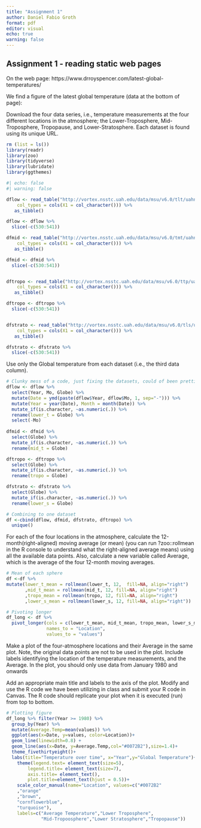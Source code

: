 ```yaml
---
title: "Assignment 1"
author: Daniel Fabio Groth
format: pdf
editor: visual
echo: true
warning: false
---
```


## Assignment 1 - reading static web pages

On the web page: https://www.drroyspencer.com/latest-global-temperatures/

We find a figure of the latest global temperature (data at the bottom of page):

Download the four data series, i.e., temperature measurements at the four different locations in the atmosphere; the Lower-Troposphere, Mid-Troposphere, Tropopause, and Lower-Stratosphere. Each dataset is found using its unique URL.

```r
rm (list = ls())
library(readr)
library(zoo)
library(tidyverse)
library(lubridate)
library(ggthemes)
```

```r
#| echo: false
#| warning: false

dflow <- read_table("http://vortex.nsstc.uah.edu/data/msu/v6.0/tlt/uahncdc_lt_6.0.txt", 
    col_types = cols(X1 = col_character())) %>%
   as_tibble()

dflow <- dflow %>%
  slice(-c(530:541))

dfmid <- read_table("http://vortex.nsstc.uah.edu/data/msu/v6.0/tmt/uahncdc_mt_6.0.txt", 
    col_types = cols(X1 = col_character())) %>%
   as_tibble()

dfmid <- dfmid %>%
  slice(-c(530:541))


dftropo <- read_table("http://vortex.nsstc.uah.edu/data/msu/v6.0/ttp/uahncdc_tp_6.0.txt", 
    col_types = cols(X1 = col_character())) %>%
   as_tibble()

dftropo <- dftropo %>%
  slice(-c(530:541))


dfstrato <- read_table("http://vortex.nsstc.uah.edu/data/msu/v6.0/tls/uahncdc_ls_6.0.txt", 
    col_types = cols(X1 = col_character())) %>%
   as_tibble()

dfstrato <- dfstrato %>%
  slice(-c(530:541))
```

Use only the Global temperature from each dataset (i.e., the third data column).

```r
# Clunky mess of a code, just fixing the datasets, could of been prettier
dflow <- dflow %>% 
  select(Year, Mo, Globe) %>% 
  mutate(Date = ymd(paste(dflow$Year, dflow$Mo, 1, sep="-"))) %>% 
  mutate(Year = year(Date), Month = month(Date)) %>%
  mutate_if(is.character, ~as.numeric(.)) %>%
  rename(lower_t = Globe) %>%
  select(-Mo)
  
dfmid <- dfmid %>% 
  select(Globe) %>% 
  mutate_if(is.character, ~as.numeric(.)) %>%
  rename(mid_t = Globe)

dftropo <- dftropo %>% 
  select(Globe) %>% 
  mutate_if(is.character, ~as.numeric(.)) %>%
  rename(tropo = Globe)

dfstrato <- dfstrato %>% 
  select(Globe) %>% 
  mutate_if(is.character, ~as.numeric(.)) %>%
  rename(lower_s = Globe)

# Combining to one dataset
df <-cbind(dflow, dfmid, dfstrato, dftropo) %>%
  unique()
```

For each of the four locations in the atmosphere, calculate the 12-month(right-aligned) moving average (or mean) (you can run ?zoo::rollmean in the R console to understand what the right-aligned average means) using all the available data points. Also, calculate a new variable called Average, which is the average of the four 12-month moving averages.

```r
# Mean of each sphere
df <-df %>%
mutate(lower_t_mean = rollmean(lower_t, 12,  fill=NA, align="right")
       ,mid_t_mean = rollmean(mid_t, 12, fill=NA, align="right")
       ,tropo_mean = rollmean(tropo, 12, fill=NA, align="right")
       ,lower_s_mean = rollmean(lower_s, 12, fill=NA, align="right"))
```

```r
# Pivoting longer
df_long <- df %>%
  pivot_longer(cols = c(lower_t_mean, mid_t_mean, tropo_mean, lower_s_mean), 
               names_to = "Location", 
               values_to = "values")
```

Make a plot of the four-atmosphere locations and their Average in the same plot. Note, the original data points are not to be used in the plot. Include labels identifying the location of the temperature measurements, and the Average. In the plot, you should only use data from January 1980 and onwards

Add an appropriate main title and labels to the axis of the plot. Modify and use the R code we have been utilizing in class and submit your R code in Canvas. The R code should replicate your plot when it is executed (run) from top to bottom.

```r
# Plotting figure
df_long %>% filter(Year >= 1980) %>% 
  group_by(Year) %>% 
  mutate(Average.Temp=mean(values)) %>%
  ggplot(aes(x=Date, y=values, color=Location))+ 
  geom_line(linewidth=0.8) +
  geom_line(aes(x=Date, y=Average.Temp,col="#0072B2"),size=1.4)+
  theme_fivethirtyeight()+
  labs(title="Temperature over time", x="Year",y="Global Temperature")+
    theme(legend.text= element_text(size=5),
        legend.title= element_text(size=7),
        axis.title= element_text(),
        plot.title=element_text(hjust = 0.5))+
    scale_color_manual(name="Location", values=c("#0072B2"
    ,"orange"
    ,"brown",
    "cornflowerblue",
    "turquoise"), 
    labels=c("Average Temperature","Lower Troposphere",
             "Mid-Tropoosphere","Lower Stratosphere","Tropopause"))
```
